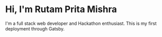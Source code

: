 # Hi, I'm Rutam Prita Mishra

I'm a full stack web developer and Hackathon enthusiast. This is my first deployment through Gatsby.
